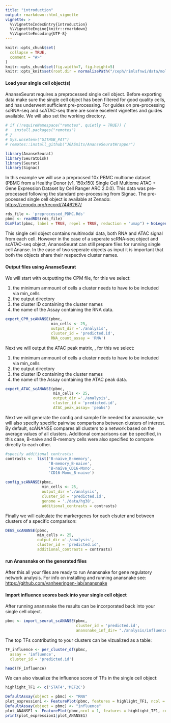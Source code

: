 ```yaml
---
title: "introduction"
output: rmarkdown::html_vignette
vignette: >
  %\VignetteIndexEntry{introduction}
  %\VignetteEngine{knitr::rmarkdown}
  %\VignetteEncoding{UTF-8}
---
```


```r
knitr::opts_chunk$set(
  collapse = TRUE,
  comment = "#>"
)
knitr::opts_chunk$set(fig.width=7, fig.height=5) 
knitr::opts_knit$set(root.dir = normalizePath("/ceph/rimlsfnwi/data/moldevbio/zhou/jsmits/AnanseSeuratTesting/"))
```

#### **Load your single cell object(s)**

AnanseSeurat requires a preprocessed single cell object. Before exporting data make sure the single cell object has been filtered for good quality cells, and has underwent sufficient pre-processing. For guides on pre-processing scRNA-seq and scATAC-seq there are some excelent vignettes and guides available. We will also set the working directory.

```r
# if (!requireNamespace("remotes", quietly = TRUE)) {
#   install.packages("remotes")
# }
# Sys.unsetenv("GITHUB_PAT")
# remotes::install_github("JGASmits/AnanseSeuratWrapper")

library(AnanseSeurat)
library(SeuratDisk)
library(Seurat)
library(Signac)
```

In this example we will use a preprocsed 10x PBMC multiome dataset (PBMC from a Healthy Donor (v1, 150x150) Single Cell Multiome ATAC + Gene Expression Dataset by Cell Ranger ARC 2.0.0). This data was pre-processed following the standard pre-processing from Signac. The pre-pocessed single cell object is available at Zenado: <https://zenodo.org/record/7446267/>

```r
rds_file <- 'preprocessed_PDMC.Rds'
pbmc <- readRDS(rds_file)
DimPlot(pbmc, label = TRUE, repel = TRUE, reduction = "umap") + NoLegend()
```

This single cell object contains multimodal data, both RNA and ATAC signal from each cell. However in the case of a seperate scRNA-seq object and scATAC-seq object, AnanseSeurat can still prepare files for running single cell Ananse. In the case of two seperate objects as input it is important that both the objects share their respective cluster names.

#### **Output files using AnanseSeurat**

We will start with outputting the CPM file, for this we select:

1.  the minimum ammount of cells a cluster needs to have to be included via min_cells
2.  the output directory
3.  the cluster ID containing the cluster names
4.  the name of the Assay containing the RNA data.

```r
export_CPM_scANANSE(pbmc,
                    min_cells <- 25,
                    output_dir ='./analysis',
                    cluster_id = 'predicted.id',
                    RNA_count_assay = 'RNA')
```

Next we will output the ATAC peak matrix, , for this we select:

1.  the minimum ammount of cells a cluster needs to have to be included via min_cells
2.  the output directory
3.  the cluster ID containing the cluster names
4.  the name of the Assay containing the ATAC peak data.

```r
export_ATAC_scANANSE(pbmc,
                     min_cells <- 25,
                     output_dir ='./analysis',
                     cluster_id = 'predicted.id',
                     ATAC_peak_assay= 'peaks')
```

Next we will generate the config and sample file needed for anansnake, we will also specify specific pairwise comparisons between clusters of interest. By default, scANANSE compares all clusters to a network based on the average values of all clusters. Additional comparisons can be specified, in this case, B-naive and B-memory cells were also specified to compare directly to each other.

```r
#specify additional contrasts: 
contrasts <-  list('B-naive_B-memory',
                   'B-memory_B-naive',
                   'B-naive_CD16-Mono',
                   'CD16-Mono_B-naive')

config_scANANSE(pbmc,
                min_cells <- 25,
                output_dir ='./analysis',
                cluster_id = 'predicted.id',
                genome = './data/hg38',
                additional_contrasts = contrasts)
```

Finally we will calculate the markergenes for each clsuter and between clusters of a specific comparison:

```r
DEGS_scANANSE(pbmc,
              min_cells <- 25,
              output_dir ='./analysis',
              cluster_id = 'predicted.id',
              additional_contrasts = contrasts)
```

#### **run Anansnake on the generated files**

After this all your files are ready to run Anansnake for gene regulatory network analysis. For info on installing and running anansnake see: <https://github.com/vanheeringen-lab/anansnake>

#### **Import influence scores back into your single cell object**

After running anansnake the results can be incorporated back into your single cell object.

```r
pbmc <- import_seurat_scANANSE(pbmc,
                               cluster_id = 'predicted.id',
                               anansnake_inf_dir= "./analysis/influence/")
```

The top TFs contributing to your clusters can be vizualized as a table:

```r
TF_influence <- per_cluster_df(pbmc,
  assay = 'influence',
  cluster_id = 'predicted.id')

head(TF_influence)
```

We can also visualize the influence score of TFs in the single cell object:

```r
highlight_TF1 <- c('STAT4','MEF2C')

DefaultAssay(object = pbmc) <- "RNA"
plot_expression1 <- FeaturePlot(pbmc, features = highlight_TF1, ncol = 1)
DefaultAssay(object = pbmc) <- "influence"
plot_ANANSE1 <- FeaturePlot(pbmc,ncol = 1, features = highlight_TF1, cols = c("darkgrey", "#fc8d59"))
print(plot_expression1|plot_ANANSE1)
```
